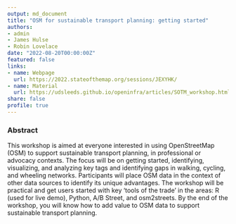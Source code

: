 ```yaml
---
output: md_document
title: "OSM for sustainable transport planning: getting started"
authors: 
- admin
- James Hulse
- Robin Lovelace
date: "2022-08-20T00:00:00Z"
featured: false
links:
- name: Webpage
  url: https://2022.stateofthemap.org/sessions/JEXYHK/
- name: Material
  url: https://udsleeds.github.io/openinfra/articles/SOTM_workshop.html#preparation
share: false
profile: true
---
```

### **Abstract**
This workshop is aimed at everyone interested in using OpenStreetMap (OSM) to support sustainable transport planning, in professional or advocacy contexts. The focus will be on getting started, identifying, visualizing, and analyzing key tags and identifying gaps in walking, cycling, and wheeling networks. Participants will place OSM data in the context of other data sources to identify its unique advantages. The workshop will be practical and get users started with key ‘tools of the trade’ in the areas: R (used for live demo), Python, A/B Street, and osm2streets. By the end of the workshop, you will know how to add value to OSM data to support sustainable transport planning.